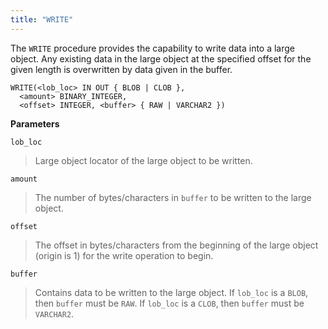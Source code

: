 ```yaml
---
title: "WRITE"
---
```


The `WRITE` procedure provides the capability to write data into a large object. Any existing data in the large object at the specified offset for the given length is overwritten by data given in the buffer.

```text
WRITE(<lob_loc> IN OUT { BLOB | CLOB },
  <amount> BINARY_INTEGER,
  <offset> INTEGER, <buffer> { RAW | VARCHAR2 })
```

**Parameters**

`lob_loc`

> Large object locator of the large object to be written.

`amount`

> The number of bytes/characters in `buffer` to be written to the large object.

`offset`

> The offset in bytes/characters from the beginning of the large object (origin is 1) for the write operation to begin.

`buffer`

> Contains data to be written to the large object. If `lob_loc` is a `BLOB`, then `buffer` must be `RAW`. If `lob_loc` is a `CLOB`, then `buffer` must be `VARCHAR2`.
